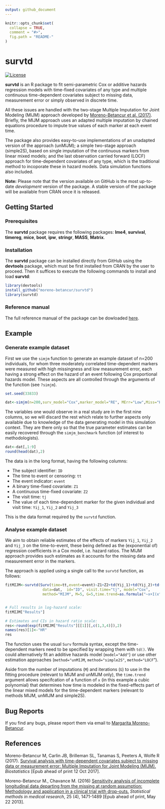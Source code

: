 ```yaml
---
output: github_document
---
```


<!-- README.md is generated from README.Rmd. Please edit that file -->

```r
knitr::opts_chunk$set(
  collapse = TRUE,
  comment = "#>",
  fig.path = "README-"
)
```

# survtd

[![License](License-GPL-image.svg)](http://www.gnu.org/licenses/gpl-3.0.html)

**survtd** is an R package to fit semi-parametric Cox or additive hazards regression models with time-fixed covariates of any type and multiple continuous time-dependent covariates subject to missing data, measurement error or simply observed in discrete time.

All these issues are handled with the two-stage Multiple Imputation for Joint Modeling (MIJM) approach developed by [Moreno-Betancur et al. (2017)](https://academic.oup.com/biostatistics/article-abstract/4461848/Survival-analysis-with-time-dependent-covariates). Briefly, the MIJM approach uses an adapted multiple imputation by chained equations procedure to impute true values of each marker at each event time.  

The package also provides easy-to-use implementations of an unadapted version of the approach (unMIJM); a simple two-stage approach (simple2S), based on single imputation of the continuous markers from linear mixed models; and the last observation carried forward (LOCF) approach for time-dependent covariates of any type, which is the traditional method to incoporate these in hazard models. Data simulation functions also included.

**Note:** Please note that the version available on GitHub is the most up-to-date *development* version of the package. A stable version of the package will be available from CRAN once it is released.

## Getting Started

### Prerequisites

The **survtd** package requires the following packages: **lme4**, **survival**, **timereg**, **mice**, **boot**, **ipw**, **stringr**, **MASS**, **Matrix**.

### Installation

The **survtd** package can be installed directly from GitHub using the **devtools** package, which must be first installed from CRAN by the user to proceed. Then it suffices to execute the following commands to install and load **survtd**:

```r
library(devtools)
install_github("moreno-betancur/survtd")
library(survtd)
```

### Reference manual

The full reference manual of the package can be dowloaded [here](https://rawgit.com/moreno-betancur/Reference_manuals/master/survtd.pdf).

## Example

### Generate example dataset
First we use the `simjm` function to generate an example dataset of n=200 individuals, for whom three moderately correlated time-dependent markers were measured with high missingness and low measurement error, each having a strong effect on the hazard of an event following Cox proportional hazards model. These aspects are all controlled through the arguments of the function (see `?simjm`).

```r
set.seed(33833)

dat<-simjm(n=200,surv_model="Cox",marker_model="RE", MErr="Low",Miss="High",effects="Strong",corr="Mod")
```

The variables one would observe in a real study are in the first nine columns, so we will discard the rest which relate to further aspects only available due to knowledge of the data generating model in this simulation context. They are there only so that the true parameter estimates can be easily recovered through the `simjm_benchmark` function (of interest to methodologists).

```r
dat<-dat[,1:9]
round(head(dat),2)

```
The data is in the long format, having the following columns:

* The subject identifier: `ID`
* The time to event or censoring: `tt`
* The event indicator: `event`
* A binary time-fixed covariate: `Z1`
* A continuous time-fixed covariate: `Z2`
* The visit time: `tj`
* The value of each time-dependent marker for the given individual and visit time: `Yij_1`, `Yij_2` and `Yij_3`

This is the data format required by the `survtd` function.

### Analyse example dataset

We aim to obtain reliable estimates of the effects of markers `Yij_1`, `Yij_2` and `Yij_3` on the time-to-event, these being defined as the (exponential of) regression coefficients in a Cox model, i.e. hazard ratios. The MIJM approach provides such estimates as it accounts for the missing data and measurement error in the markers. 

The approach is applied using a single call to the `survtd` function, as follows:

```r
fitMIJM<-survtd(Surv(time=tt,event=event)~Z1+Z2+td(Yij_1)+td(Yij_2)+td(Yij_3),
                 data=dat,  id="ID", visit.time="tj", model="Cox",
                 method="MIJM", M=5, G=5,time.trend=as.formula("~x+I(x^2)+I(x^3)"))


# Full results in log-hazard scale:
fitMIJM["Results"]

# Estimates and CIs in hazard ratio scale:
res<-round(exp(fitMIJM["Results"][[1]][,c(1,3,4)]),2)
names(res)[1]<-"HR"
res

```

The function uses the usual `Surv` formula syntax, except the time-dependent markers need to be specified by wrapping them with `td()`. We could alternatively fit an additive hazards model (`model="Add"`) or use other estimation approaches (`method="unMIJM`, `method="simple2S"`, `method="LOCF`"). 

Aside from the number of imputations (`M`) and iterations (`G`) to use in the fitting procedure (relevant to MIJM and unMIJM only), the `time.trend` argument allows specifcation of a function of `x` (in this example a cubic polynomial) that determines how time is modeled in the fixed-effects part of the linear mixed models for the time-dependent markers (relevant to methods MIJM, unMIJM and simple2S).


## Bug Reports

If you find any bugs, please report them via email to [Margarita Moreno-Betancur](mailto:margarita.moreno@mcri.edu.au).

## References
Moreno-Betancur M, Carlin JB, Brilleman SL, Tanamas S, Peeters A, Wolfe R (2017). [Survival analysis
with time-dependent covariates subject to missing data or measurement error: Multiple Imputation for Joint Modeling (MIJM).](https://academic.oup.com/biostatistics/article-abstract/doi/10.1093/biostatistics/kxx046/4461848/Survival-analysis-with-time-dependent-covariates?redirectedFrom=fulltext) *Biostatistics* [Epub ahead of print 12 Oct 2017].

Moreno-Betancur M., Chavance M. (2016) [Sensitivity analysis of incomplete longitudinal data departing 
from the missing at random assumption: Methodology and application in a clinical trial with drop-outs.](http://journals.sagepub.com/doi/abs/10.1177/0962280213490014) *Statistical methods in medical research*, 25 (4), 1471-1489 [Epub ahead of print, May 22 2013].

